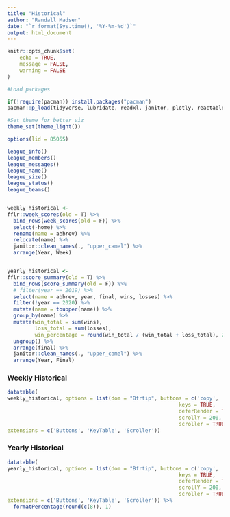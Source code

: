 ---
title: "Historical"
author: "Randall Madsen"
date: "`r format(Sys.time(), '%Y-%m-%d')`"
output: html_document
---

```{r setup, include=FALSE}
knitr::opts_chunk$set(
	echo = TRUE,
	message = FALSE,
	warning = FALSE
)
```


```{r message=FALSE, warning=FALSE, include=FALSE, paged.print=FALSE}

#Load packages

if(!require(pacman)) install.packages("pacman")
pacman::p_load(tidyverse, lubridate, readxl, janitor, plotly, reactable, DT, scales, fflr, ffplot)

#Set theme for better viz
theme_set(theme_light())

```


```{r message=FALSE, warning=FALSE, include=FALSE, paged.print=FALSE}

options(lid = 85055)

league_info()
league_members()
league_messages()
league_name()
league_size()
league_status()
league_teams()


weekly_historical <- 
fflr::week_scores(old = T) %>% 
  bind_rows(week_scores(old = F)) %>%
  select(-home) %>%
  rename(name = abbrev) %>%
  relocate(name) %>%
  janitor::clean_names(., "upper_camel") %>%
  arrange(Year, Week)


yearly_historical <- 
fflr::score_summary(old = T) %>% 
  bind_rows(score_summary(old = F)) %>% 
  # filter(year == 2019) %>% 
  select(name = abbrev, year, final, wins, losses) %>% 
  filter(!year == 2020) %>%
  mutate(name = toupper(name)) %>% 
  group_by(name) %>% 
  mutate(win_total = sum(wins),
         loss_total = sum(losses),
         win_percentage = round(win_total / (win_total + loss_total), 2)) %>% 
  ungroup() %>% 
  arrange(final) %>%
  janitor::clean_names(., "upper_camel") %>%
  arrange(Year, Final)


```


### Weekly Historical

```{r echo=FALSE, message=FALSE, warning=FALSE, paged.print=FALSE}

datatable(
weekly_historical, options = list(dom = "Bfrtip", buttons = c('copy', 'csv'),
                                                        keys = TRUE,
                                                        deferRender = TRUE,  
                                                        scrollY = 200, 
                                                        scroller = TRUE), 
extensions = c('Buttons', 'KeyTable', 'Scroller'))

```


### Yearly Historical


```{r echo=FALSE, message=FALSE, warning=FALSE, paged.print=FALSE}

datatable(
yearly_historical, options = list(dom = "Bfrtip", buttons = c('copy', 'csv'),
                                                        keys = TRUE,
                                                        deferRender = TRUE,  
                                                        scrollY = 200, 
                                                        scroller = TRUE), 
extensions = c('Buttons', 'KeyTable', 'Scroller')) %>% 
  formatPercentage(round(c(8)), 1)

```